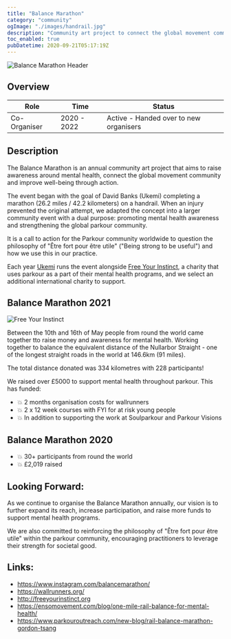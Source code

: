 ```yaml
---
title: "Balance Marathon"
category: "community"
ogImage: "./images/handrail.jpg"
description: "Community art project to connect the global movement community"
toc_enabled: true
pubDatetime: 2020-09-21T05:17:19Z
---
```



![Balance Marathon Header](./images/rail-header.jpeg)

## Overview

| Role         | Time        | Status                                 |
| ------------ | ----------- | -------------------------------------- |
| Co-Organiser | 2020 - 2022 | Active - Handed over to new organisers |

## Description

The Balance Marathon is an annual community art project that aims to raise awareness around mental health, connect the global movement community and improve well-being through action.

The event began with the goal of David Banks (Ukemi) completing a marathon (26.2 miles / 42.2 kilometers) on a handrail. When an injury prevented the original attempt, we adapted the concept into a larger community event with a dual purpose: promoting mental health awareness and strengthening the global parkour community.

It is a call to action for the Parkour community worldwide to question the philosophy of "Être fort pour être utile" ("Being strong to be useful") and how we use this in our practice.

Each year [Ukemi](/projects/ukemi) runs the event alongside [Free Your Instinct](http://freeyourinstinct.org), a charity that uses parkour as a part of their mental health programs, and we select an additional international charity to support.

## Balance Marathon 2021

![Free Your Instinct](./images/freeyourinstinct-banner.jpeg)

Between the 10th and 16th of May people from round the world came together tto raise money and awareness for mental health. Working together to balance the equivalent distance of the Nullarbor Straight - one of the longest straight roads in the world at 146.6km (91 miles).

The total distance donated was 334 kilometres with 228 participants!

We raised over £5000 to support mental health throughout parkour.
This has funded:

- 💥 2 months organisation costs for wallrunners
- 💥 2 x 12 week courses with FYI for at risk young people
- 💥 In addition to supporting the work at Soulparkour and Parkour Visions

<YouTube
  id="https://www.youtube.com/embed/1Tx0HnkW6ac"
  title="Balance Marathon 2 - Nullarbor Straight"
/>

## Balance Marathon 2020

- 💥 30+ participants from round the world
- 💥 £2,019 raised

<YouTube
  id="https://www.youtube.com/embed/X5yjO2cR59s"
  title="The Rail Marathon 2020"
/>

## Looking Forward:

As we continue to organise the Balance Marathon annually, our vision is to further expand its reach, increase participation, and raise more funds to support mental health programs.

We are also committed to reinforcing the philosophy of "Être fort pour être utile" within the parkour community, encouraging practitioners to leverage their strength for societal good.

## Links:

- https://www.instagram.com/balancemarathon/
- https://wallrunners.org/
- http://freeyourinstinct.org
- https://ensomovement.com/blog/one-mile-rail-balance-for-mental-health/
- https://www.parkouroutreach.com/new-blog/rail-balance-marathon-gordon-tsang
